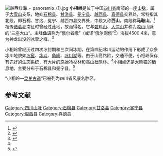 [[File:越西红海_-_panoramio_(1).jpg|thumb]]
'''小相岭'''是位于中国[[四川省|四川省]]南部的一座[[山脉|山脉]]，属于[[大雪山山脉|大雪山]]支系，地处[[石棉县|石棉县]]、[[甘洛县|甘洛县]]、[[冕宁县|冕宁县]]、[[越西县|越西县]]、[[喜德县|喜德县]]交界处，常特指其北段，即石棉、甘洛、冕宁、越西四县交界处，中段又称'''西山'''，南段称'''马鞍山'''。<ref>{{cite book |title=四川省地图册 |author= |year=2008 |publisher=星球地图出版社 |isbn=978-7-80212-175-1 }}</ref>相传[[诸葛亮|诸葛亮]]南征时曾经过此地，故而得名，它与[[碧鸡山|碧鸡山]]、[[大凉山|大凉山]]并称为[[凉山|凉山]]山脉的“三座大山”。主峰[[彝语|彝语]]称为“俄尔者峨”（或译“俄尔则俄”<ref>{{cite journal |title=俄尔则俄 |author=何万敏 |journal=滇池 |year=2003 |volume= |issue=10 |pages= |url=http://www.cnki.com.cn/Article/CJFDTOTAL-DIAC200310009.htm |DOI= |access-date=2010-12-13 |archive-date=2014-03-14 |archive-url=https://web.archive.org/web/20140314131737/http://www.cnki.com.cn/Article/CJFDTOTAL-DIAC200310009.htm |dead-url=no }}</ref>）海拔4500.4米，意为神龙出没的冰雪之峰。<ref name="孙有彬">{{cite journal |title=神龙出没小相岭 |author=孙有彬 |journal=人与自然 |year=2010 |volume= |issue=8 |pages=90-101 |ISSN=1671-3745 }}</ref>

小相岭曾经历过四次冰封期和三次间冰期，在第四纪冰川运动的作用下形成了众多冰川地貌如[[冰窖|冰窖]]、[[冰斗|冰斗]]、[[角峰|角峰]]、[[冰川湖|冰川湖]]等。由于山高路险，交通不便，小相岭保存有完好的[[生态系统|生态系统]]，有大片的原始[[冷杉|冷杉]]林和高山[[杜鵑花屬|杜鹃]]林。<ref name="孙有彬"/>小相岭还是[[大熊猫|大熊猫]]的栖息地，主要分布于石棉县和冕宁县。<ref>{{cite journal |title=小相岭大熊猫种群生态学和保护策略研究 |author=冉江洪 |journal=四川大学博士论文 |year=2004 |pages= |url=http://cdmd.cnki.com.cn/Article/CDMD-10610-2005040049.htm |DOI= |access-date=2010-12-13 |archive-date=2012-02-18 |archive-url=https://web.archive.org/web/20120218031221/http://cdmd.cnki.com.cn/Article/CDMD-10610-2005040049.htm |dead-url=no }}</ref>

“小相岭—[[灵关古道|灵关古道]]”已被列为四川省风景名胜区。

==参考文献==
{{Reflist}}
{{DEFAULTSORT:X小}}
[[Category:四川山脉|Category:四川山脉]]
[[Category:石棉县|Category:石棉县]]
[[Category:甘洛县|Category:甘洛县]]
[[Category:冕宁县|Category:冕宁县]]
[[Category:越西县|Category:越西县]]
[[Category:喜德县|Category:喜德县]]

{{coord|28|51|16|N|102|25|43|E|display=title|scale:100000}}